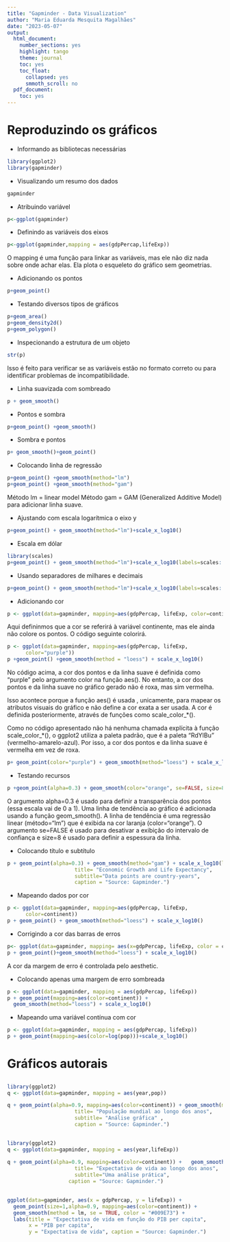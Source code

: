 ```yaml
---
title: "Gapminder - Data Visualization"
author: "Maria Eduarda Mesquita Magalhães"
date: "2023-05-07"
output: 
  html_document:
    number_sections: yes
    highlight: tango
    theme: journal
    toc: yes
    toc_float:
      collapsed: yes
      smmoth_scroll: no
  pdf_document:
    toc: yes
---
```

# Reproduzindo os gráficos

- Informando as bibliotecas necessárias
```r
library(ggplot2)
library(gapminder)
```
- Visualizando um resumo dos dados
```r
gapminder
```
- Atribuindo variável
```r
p<-ggplot(gapminder)
```
- Definindo as variáveis dos eixos 
```r
p<-ggplot(gapminder,mapping = aes(gdpPercap,lifeExp))
```
O mapping é uma função para linkar as variáveis, mas ele não diz nada sobre onde achar elas.
Ela plota o esqueleto do gráfico sem geometrias.

- Adicionando os pontos 
```r
p+geom_point()
```

- Testando diversos tipos de gráficos
```r
p+geom_area()
p+geom_density2d()
p+geom_polygon()
```

- Inspecionando a estrutura de um objeto
```r
str(p)
```
Isso é feito para verificar se as variáveis estão no formato correto ou para identificar problemas de incompatibilidade.

- Linha suavizada com sombreado

```r
p + geom_smooth()
```

- Pontos e sombra

```r
p+geom_point() +geom_smooth()
```

- Sombra e pontos

```r
p+ geom_smooth()+geom_point()
```

- Colocando linha de regressão 

```r
p+geom_point() +geom_smooth(method="lm")
p+geom_point() +geom_smooth(method="gam")

```

Método lm = linear model
Método gam = GAM (Generalized Additive Model) para adicionar linha suave.

- Ajustando com escala logarítmica o eixo y

```r
p+geom_point() + geom_smooth(method="lm")+scale_x_log10()
```

- Escala em dólar 
```r

library(scales)
p+geom_point() + geom_smooth(method="lm")+scale_x_log10(labels=scales::dollar)

```

- Usando separadores de milhares e decimais
```r
p+geom_point() + geom_smooth(method="lm")+scale_x_log10(labels=scales::comma)

```

- Adicionando cor

```r
p <- ggplot(data=gapminder, mapping=aes(gdpPercap, lifeExp, color=continent))
```

Aqui defininmos que a cor se referirá à variável continente, mas ele ainda não colore os pontos. 
O código seguinte colorirá.

```r
p <- ggplot(data=gapminder, mapping=aes(gdpPercap, lifeExp, 
      color="purple"))
p +geom_point() +geom_smooth(method = "loess") + scale_x_log10()


```

No código acima, a cor dos pontos e da linha suave é definida como "purple" pelo argumento color na função aes(). No entanto, a cor dos pontos e da linha suave no gráfico gerado não é roxa, mas sim vermelha.

Isso acontece porque a função aes() é usada , unicamente, para mapear os atributos visuais do gráfico e não define a cor exata a ser usada. A cor é definida posteriormente, através de funções como scale_color_*().

Como no código apresentado não há nenhuma chamada explícita à função scale_color_*(), o ggplot2 utiliza a paleta padrão, que é a paleta "RdYlBu" (vermelho-amarelo-azul). Por isso, a cor dos pontos e da linha suave é vermelha em vez de roxa.

```r
p+ geom_point(color="purple") + geom_smooth(method="loess") + scale_x_log10()
```

- Testando recursos

```r
p +geom_point(alpha=0.3) + geom_smooth(color="orange", se=FALSE, size=8, method="lm") + scale_x_log10()
```

O argumento alpha=0.3 é usado para definir a transparência dos pontos (essa escala vai de 0 a 1).
Uma linha de tendência ao gráfico é adicionada usando a função geom_smooth(). A linha de tendência é uma regressão linear (método="lm") que é exibida na cor laranja (color="orange"). O argumento se=FALSE é usado para desativar a exibição do intervalo de confiança e size=8 é usado para definir a espessura da linha.

- Colocando título e subtítulo

```r
p + geom_point(alpha=0.3) + geom_smooth(method="gam") + scale_x_log10(labels= scales::dollar) +labs(x="GDP per Capita",y="Life expectancy in Years",
                      title= "Economic Growth and Life Expectancy",
                      subtitle="Data points are country-years", 
                      caption = "Source: Gapminder.")

```

- Mapeando dados por cor

```r
p <- ggplot(data=gapminder, mapping=aes(gdpPercap, lifeExp, 
      color=continent))
p + geom_point() + geom_smooth(method="loess") + scale_x_log10()
```

- Corrigindo a cor das barras de erros

```r
p<- ggplot(data=gapminder, mapping= aes(x=gdpPercap, lifeExp, color = continent, fill= continent))
p + geom_point()+geom_smooth(method="loess") + scale_x_log10()

```

A cor da margem de erro é controlada pelo aesthetic.

- Colocando apenas uma margem de erro sombreada

```r
p <- ggplot(data=gapminder, mapping = aes(gdpPercap, lifeExp))
p + geom_point(mapping=aes(color=continent)) +
  geom_smooth(method="loess") + scale_x_log10()
```

- Mapeando uma variável contínua com cor

```r
p <- ggplot(data=gapminder, mapping = aes(gdpPercap, lifeExp))
p + geom_point(mapping=aes(color=log(pop)))+scale_x_log10()
```


# Gráficos autorais 

##

```r
library(ggplot2)
q <- ggplot(data=gapminder, mapping = aes(year,pop))

q + geom_point(alpha=0.9, mapping=aes(color=continent)) + geom_smooth(method="lm") + labs(x="Anos",y="População Mundial",
                      title= "População mundial ao longo dos anos",
                      subtitle= "Análise gráfica" , 
                      caption = "Source: Gapminder.")


```

##

```r

library(ggplot2)
q <- ggplot(data=gapminder, mapping = aes(year,lifeExp))

q + geom_point(alpha=0.9, mapping=aes(color=continent)) +   geom_smooth(method="gam") + labs(x="Anos",y="Idade atingida",
                      title= "Expectativa de vida ao longo dos anos",
                      subtitle="Uma análise prática",
                    caption = "Source: Gapminder.")

```


##

```r

ggplot(data=gapminder, aes(x = gdpPercap, y = lifeExp)) + 
  geom_point(size=1,alpha=0.9, mapping=aes(color=continent)) +
  geom_smooth(method = lm, se = TRUE, color = "#009E73") +
  labs(title = "Expectativa de vida em função do PIB per capita",
       x = "PIB per capita",
       y = "Expectativa de vida", caption = "Source: Gapminder.") 
```
